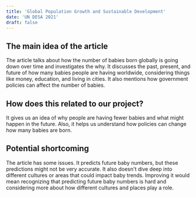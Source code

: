 ```yaml
---
title: 'Global Population Growth and Sustainable Development'
date: 'UN DESA 2021'
draft: false
---
```


## The main idea of the article 

The article talks about how the number of babies born globally is going down over time and investigates the why. It discusses the past, present, and future of how many babies people are having worldwide, considering things like money, education, and living in cities. It also mentions how government policies can affect the number of babies. 

## How does this related to our project?

It gives us an idea of why people are having fewer babies and what might happen in the future. Also, it helps us understand how policies can change how many babies are born. 

## Potential shortcoming

The article has some issues. It predicts future baby numbers, but these predictions might not be very accurate. It also doesn't dive deep into different cultures or areas that could impact baby trends. Improving it would mean recognizing that predicting future baby numbers is hard and considering more about how different cultures and places play a role. 